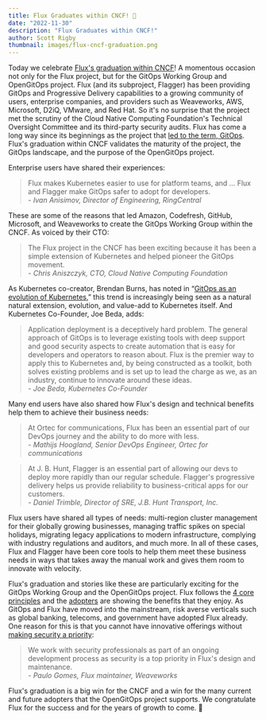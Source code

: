 ```yaml
---
title: Flux Graduates within CNCF! 🥳
date: "2022-11-30"
description: "Flux Graduates within CNCF!"
author: Scott Rigby
thumbnail: images/flux-cncf-graduation.png
---
```


Today we celebrate [Flux's graduation within CNCF](#ADD-CNCF-LINK)! A momentous occasion not only for the Flux project, but for the GitOps Working Group and OpenGitOps project.
Flux (and its subproject, Flagger) has been providing GitOps and Progressive Delivery capabilities to a growing community of users, enterprise companies, and providers such as Weaveworks, AWS, Microsoft, D2iQ, VMware, and Red Hat.
So it's no surprise that the project met the scrutiny of the Cloud Native Computing Foundation's Technical Oversight Committee and its third-party security audits.
Flux has come a long way since its beginnings as the project that [led to the term, GitOps](https://www.weave.works/blog/the-history-of-gitops).
Flux's graduation within CNCF validates the maturity of the project, the GitOps landscape, and the purpose of the OpenGitOps project.

Enterprise users have shared their experiences:

> Flux makes Kubernetes easier to use for platform teams, and … Flux and Flagger make GitOps safer to adopt for developers.<br />
> \- <cite>Ivan Anisimov, Director of Engineering, RingCentral</cite>

These are some of the reasons that led Amazon, Codefresh, GitHub, Microsoft, and Weaveworks to create the GitOps Working Group within the CNCF.
As voiced by their CTO:

> The Flux project in the CNCF has been exciting because it has been a simple extension of Kubernetes and helped pioneer the GitOps movement.<br />
> \- <cite>Chris Aniszczyk, CTO, Cloud Native Computing Foundation</cite>

As Kubernetes co-creator, Brendan Burns, has noted in “[GitOps as an evolution of Kubernetes](https://www.youtube.com/watch?v=c2k16drHqvA&list=PL9lTuCFNLaD0ogh8S9cYMZTkzzrTxjg1o&index=10),” this trend is increasingly being seen as a natural natural extension, evolution, and value-add to Kubernetes itself.
And Kubernetes Co-Founder, Joe Beda, adds:

> Application deployment is a deceptively hard problem. The general approach of GitOps is to leverage existing tools with deep support and good security aspects to create automation that is easy for developers and operators to reason about. Flux is the premier way to apply this to Kubernetes and, by being constructed as a toolkit, both solves existing problems and is set up to lead the charge as we, as an industry, continue to innovate around these ideas.<br />
> \- <cite>Joe Beda, Kubernetes Co-Founder</cite>

Many end users have also shared how Flux's design and technical benefits help them to achieve their business needs:

> At Ortec for communications, Flux has been an essential part of our DevOps journey and the ability to do more with less.<br />
> \- <cite>Mathijs Hoogland, Senior DevOps Engineer, Ortec for communications</cite>

> At J. B. Hunt, Flagger is an essential part of allowing our devs to deploy more rapidly than our regular schedule. Flagger's progressive delivery helps us provide reliability to business-critical apps for our customers.<br />
> \- <cite>Daniel Trimble, Director of SRE, J.B. Hunt Transport, Inc.</cite>

Flux users have shared all types of needs: multi-region cluster management for their globally growing businesses, managing traffic spikes on special holidays, migrating legacy applications to modern infrastructure, complying with industry regulations and auditors, and much more.
In all of these cases, Flux and Flagger have been core tools to help them meet these business needs in ways that takes away the manual work and gives them room to innovate with velocity.

Flux's graduation and stories like these are particularly exciting for the GitOps Working Group and the OpenGitOps project.
Flux follows the [4 core principles](https://github.com/open-gitops/documents/blob/release-v1.0.0/PRINCIPLES.md) and the [adopters](https://fluxcd.io/adopters/) are showing the benefits that they enjoy.
As GitOps and Flux have moved into the mainstream, risk averse verticals such as global banking, telecoms, and government have adopted Flux already.
One reason for this is that you cannot have innovative offerings without [making security a priority](https://fluxcd.io/flux/security/):

> We work with security professionals as part of an ongoing development process as security is a top priority in Flux's design and maintenance.<br />
> \- <cite>Paulo Gomes, Flux maintainer, Weaveworks</cite>

Flux's graduation is a big win for the CNCF and a win for the many current and future adopters that the OpenGitOps project supports.
We congratulate Flux for the success and for the years of growth to come. 💖
